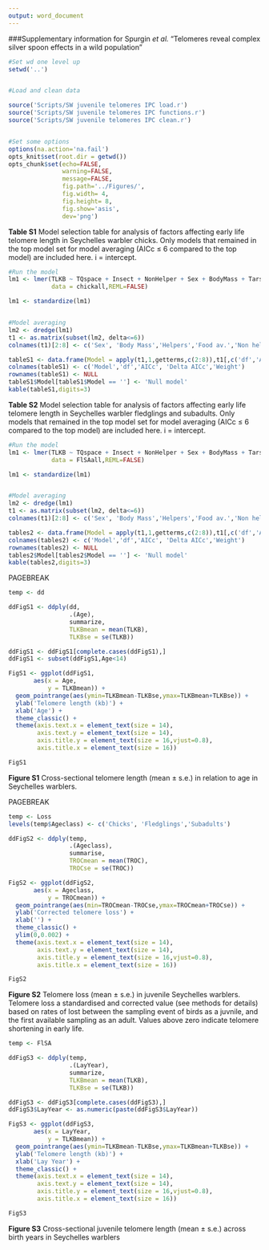 ```yaml
---
output: word_document
---
```


###Supplementary information for Spurgin *et al.* "Telomeres reveal complex silver spoon effects in a wild population"





```r

#Set wd one level up
setwd('..')


#Load and clean data

source('Scripts/SW juvenile telomeres IPC load.r')
source('Scripts/SW juvenile telomeres IPC functions.r')
source('Scripts/SW juvenile telomeres IPC clean.r')


#Set some options
options(na.action='na.fail')
opts_knit$set(root.dir = getwd())
opts_chunk$set(echo=FALSE,
               warning=FALSE,
               message=FALSE,
               fig.path='../Figures/',
               fig.width= 4,
               fig.height= 8,
               fig.show='asis',
               dev='png')

```


**Table S1** Model selection table for analysis of factors affecting early life telomere length in Seychelles warbler chicks. Only models that remained in the top model set for model averaging (AICc $\leq$ 6 compared to the top model) are included here. i = intercept.

```r

#Run the model
lm1 <- lmer(TLKB ~ TQspace + Insect + NonHelper + Sex + BodyMass + Tarsus + Helper + (1|LayYear),
            data = chickall,REML=FALSE)

lm1 <- standardize(lm1)


#Model averaging
lm2 <- dredge(lm1)
t1 <- as.matrix(subset(lm2, delta<=6))
colnames(t1)[2:8] <- c('Sex', 'Body Mass','Helpers','Food av.','Non helpers','Tarsus length','TQ')

tableS1 <- data.frame(Model = apply(t1,1,getterms,c(2:8)),t1[,c('df','AICc','delta','weight')])
colnames(tableS1) <- c('Model','df','AICc', 'Delta AICc','Weight')
rownames(tableS1) <- NULL
tableS1$Model[tableS1$Model == ''] <- 'Null model'
kable(tableS1,digits=3)

```





**Table S2** Model selection table for analysis of factors affecting early life telomere length in Seychelles warbler fledglings and subadults. Only models that remained in the top model set for model averaging (AICc $\leq$ 6 compared to the top model) are included here. i = intercept.

```r

#Run the model
lm1 <- lmer(TLKB ~ TQspace + Insect + NonHelper + Sex + BodyMass + Tarsus + Helper + (1|LayYear),
            data = FlSAall,REML=FALSE)

lm1 <- standardize(lm1)


#Model averaging
lm2 <- dredge(lm1)
t1 <- as.matrix(subset(lm2, delta<=6))
colnames(t1)[2:8] <- c('Sex', 'Body Mass','Helpers','Food av.','Non helpers','Tarsus length','TQ')

tables2 <- data.frame(Model = apply(t1,1,getterms,c(2:8)),t1[,c('df','AICc','delta','weight')])
colnames(tables2) <- c('Model','df','AICc', 'Delta AICc','Weight')
rownames(tables2) <- NULL
tables2$Model[tables2$Model == ''] <- 'Null model'
kable(tables2,digits=3)

```










PAGEBREAK

```r


temp <- dd

ddFigS1 <- ddply(dd,
                 .(Age),
                 summarize,
                 TLKBmean = mean(TLKB),
                 TLKBse = se(TLKB))

ddFigS1 <- ddFigS1[complete.cases(ddFigS1),]
ddFigS1 <- subset(ddFigS1,Age<14)

FigS1 <- ggplot(ddFigS1,
       aes(x = Age,
           y = TLKBmean)) +
  geom_pointrange(aes(ymin=TLKBmean-TLKBse,ymax=TLKBmean+TLKBse)) +
  ylab('Telomere length (kb)') + 
  xlab('Age') + 
  theme_classic() +
  theme(axis.text.x = element_text(size = 14), 
        axis.text.y = element_text(size = 14), 
        axis.title.y = element_text(size = 16,vjust=0.8),
        axis.title.x = element_text(size = 16))

FigS1

```


**Figure S1** Cross-sectional telomere length (mean $\pm$ s.e.) in relation to age in Seychelles warblers.

PAGEBREAK









```r

temp <- Loss
levels(temp$Ageclass) <- c('Chicks', 'Fledglings','Subadults')

ddFigS2 <- ddply(temp,
                 .(Ageclass),
                 summarise,
                 TROCmean = mean(TROC),
                 TROCse = se(TROC))

FigS2 <- ggplot(ddFigS2,
       aes(x = Ageclass,
           y = TROCmean)) +
  geom_pointrange(aes(min=TROCmean-TROCse,ymax=TROCmean+TROCse)) +
  ylab('Corrected telomere loss') + 
  xlab('') + 
  theme_classic() +
  ylim(0,0.002) +
  theme(axis.text.x = element_text(size = 14), 
        axis.text.y = element_text(size = 14), 
        axis.title.y = element_text(size = 16,vjust=0.8),
        axis.title.x = element_text(size = 16))

FigS2


```

**Figure S2** Telomere loss (mean $\pm$ s.e.) in juvenile Seychelles warblers. Telomere loss a standardised and corrected value (see methods for details) based on rates of lost between the sampling event of birds as a juvnile, and the first available sampling as an adult. Values above zero indicate telomere shortening in early life.









```r


temp <- FlSA

ddFigS3 <- ddply(temp,
                 .(LayYear),
                 summarize,
                 TLKBmean = mean(TLKB),
                 TLKBse = se(TLKB))

ddFigS3 <- ddFigS3[complete.cases(ddFigS3),]
ddFigS3$LayYear <- as.numeric(paste(ddFigS3$LayYear))

FigS3 <- ggplot(ddFigS3,
       aes(x = LayYear,
           y = TLKBmean)) +
  geom_pointrange(aes(ymin=TLKBmean-TLKBse,ymax=TLKBmean+TLKBse)) +
  ylab('Telomere length (kb)') + 
  xlab('Lay Year') + 
  theme_classic() +
  theme(axis.text.x = element_text(size = 14), 
        axis.text.y = element_text(size = 14), 
        axis.title.y = element_text(size = 16,vjust=0.8),
        axis.title.x = element_text(size = 16))

FigS3

```


**Figure S3** Cross-sectional juvenile telomere length (mean $\pm$ s.e.) across birth years in Seychelles warblers